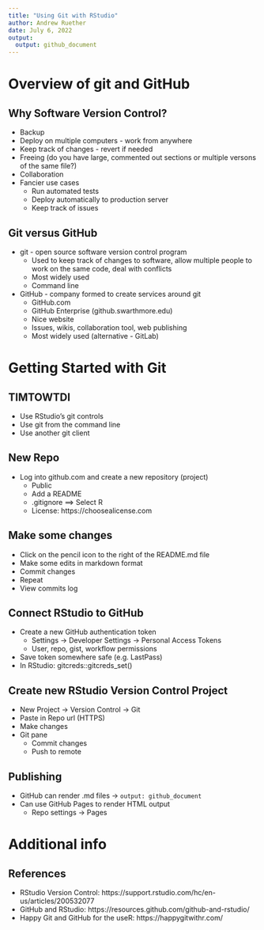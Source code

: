 ```yaml
---
title: "Using Git with RStudio"
author: Andrew Ruether
date: July 6, 2022
output:
  output: github_document
---
```


# Overview of git and GitHub

## Why Software Version Control?
- Backup
- Deploy on multiple computers - work from anywhere
- Keep track of changes - revert if needed
- Freeing (do you have large, commented out sections or multiple versons of the same file?)
- Collaboration
- Fancier use cases
  - Run automated tests
  - Deploy automatically to production server
  - Keep track of issues

## Git versus GitHub
- git - open source software version control program
  - Used to keep track of changes to software, allow multiple people to work on the same code, deal with conflicts
  - Most widely used
  - Command line

- GitHub - company formed to create services around git
  - GitHub.com
  - GitHub Enterprise (github.swarthmore.edu)
  - Nice website
  - Issues, wikis, collaboration tool, web publishing
  - Most widely used (alternative - GitLab)

# Getting Started with Git

## TIMTOWTDI
- Use RStudio's git controls
- Use git from the command line
- Use another git client

## New Repo
- Log into github.com and create a new repository (project)
  - Public
  - Add a README
  - .gitignore ==> Select R
  - License: https://choosealicense.com

## Make some changes
- Click on the pencil icon to the right of the README.md file
- Make some edits in markdown format
- Commit changes
- Repeat
- View commits log
  
## Connect RStudio to GitHub
- Create a new GitHub authentication token
  - Settings → Developer Settings → Personal Access Tokens
  - User, repo, gist, workflow permissions
- Save token somewhere safe (e.g. LastPass)  
- In RStudio: gitcreds::gitcreds_set()

## Create new RStudio Version Control Project
- New Project → Version Control → Git 
- Paste in Repo url (HTTPS)
- Make changes
- Git pane
  - Commit changes
  - Push to remote

## Publishing
- GitHub can render .md files → `output: github_document`
- Can use GitHub Pages to render HTML output
  - Repo settings → Pages

# Additional info

## References
- RStudio Version Control: https://support.rstudio.com/hc/en-us/articles/200532077
- GitHub and RStudio: https://resources.github.com/github-and-rstudio/
- Happy Git and GitHub for the useR: https://happygitwithr.com/

